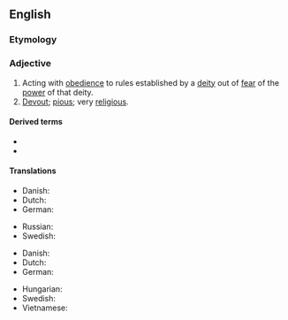 {{also|god-fearing|God-fearing}}
==English==

===Etymology===
{{compound|en|god|fearing}}

===Adjective===
{{en-adj}}

# Acting with [[obedience]] to rules established by a [[deity]] out of [[fear]] of the [[power]] of that deity.
# [[devout|Devout]]; [[pious]]; very [[religious]].

====Derived terms====
* {{l|en|godfearingly}}
* {{l|en|godfearingness}}

====Translations====
{{trans-top|obedient to a deity}}
* Danish: {{t|da|gudfrygtig}}
* Dutch: {{t+|nl|godvrezende}}
* German: {{t|de|gottesfürchtig}}
{{trans-mid}}
* Russian: {{t+|ru|богобоязненный}}
* Swedish: {{t+|sv|gudfruktig}}
{{trans-bottom}}

{{trans-top|religiously devout}}
* Danish: {{t|da|gudfrygtig}}
* Dutch: {{t+|nl|godvrezende}}
* German: {{t|de|gottesfürchtig}}
{{trans-mid}}
* Hungarian: {{t+|hu|istenfélő}}
* Swedish: {{t+|sv|gudfruktig}}
* Vietnamese: {{t+|vi|ngoan đạo}}
{{trans-bottom}}